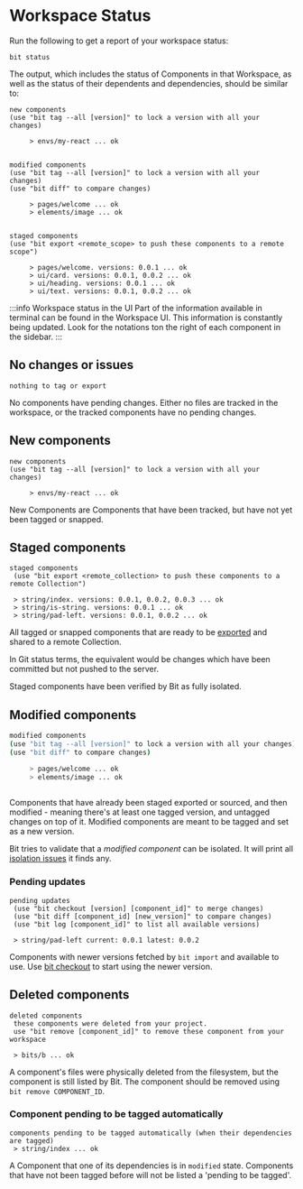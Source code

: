 # Workspace Status

Run the following to get a report of your workspace status:

```
bit status
```

The output, which includes the status of Components in that Workspace, as well as the status of their dependents and dependencies, should be similar to:

```
new components
(use "bit tag --all [version]" to lock a version with all your changes)

     > envs/my-react ... ok
                         

modified components
(use "bit tag --all [version]" to lock a version with all your changes)
(use "bit diff" to compare changes)

     > pages/welcome ... ok
     > elements/image ... ok
                         

staged components
(use "bit export <remote_scope> to push these components to a remote scope")

     > pages/welcome. versions: 0.0.1 ... ok
     > ui/card. versions: 0.0.1, 0.0.2 ... ok
     > ui/heading. versions: 0.0.1 ... ok
     > ui/text. versions: 0.0.1, 0.0.2 ... ok

```

:::info Workspace status in the UI
Part of the information available in terminal can be found in the Workspace UI. This information is constantly being updated.
Look for the notations ton the right of each component in the sidebar.
:::


## No changes or issues

```shell
nothing to tag or export
```

No components have pending changes. Either no files are tracked in the workspace, or the tracked components have no pending changes.

## New components
```shell
new components
(use "bit tag --all [version]" to lock a version with all your changes)

     > envs/my-react ... ok
```

New Components are Components that have been tracked, but have not yet been tagged or snapped.

## Staged components
```shell
staged components
 (use "bit export <remote_collection> to push these components to a remote Collection")

 > string/index. versions: 0.0.1, 0.0.2, 0.0.3 ... ok
 > string/is-string. versions: 0.0.1 ... ok
 > string/pad-left. versions: 0.0.1, 0.0.2 ... ok
```

All tagged or snapped components that are ready to be [exported](/reference/cli-reference#export) and shared to a remote Collection.

In Git status terms, the equivalent would be changes which have been committed but not pushed to the server.

Staged components have been verified by Bit as fully isolated.

## Modified components

```bash
modified components
(use "bit tag --all [version]" to lock a version with all your changes)
(use "bit diff" to compare changes)

     > pages/welcome ... ok
     > elements/image ... ok
                         
```

Components that have already been staged exported or sourced, and then modified - meaning there's at least one tagged version, and untagged changes on top of it.
Modified components are meant to be tagged and set as a new version.

Bit tries to validate that a _modified component_ can be isolated. It will print all [isolation issues](/components/isolation-errors) it finds any.

### Pending updates

```shell
pending updates
 (use "bit checkout [version] [component_id]" to merge changes)
 (use "bit diff [component_id] [new_version]" to compare changes)
 (use "bit log [component_id]" to list all available versions)

 > string/pad-left current: 0.0.1 latest: 0.0.2
```

Components with newer versions fetched by `bit import` and available to use. Use [bit checkout](/reference/cli-reference#checkout) to start using the newer version.

## Deleted components
```shell
deleted components
 these components were deleted from your project.
 use "bit remove [component_id]" to remove these component from your workspace

 > bits/b ... ok
```

A component's files were physically deleted from the filesystem, but the component is still listed by Bit. The component should be removed using `bit remove COMPONENT_ID`.

### Component pending to be tagged automatically

```shell
components pending to be tagged automatically (when their dependencies are tagged)
 > string/index ... ok
```

A Component that one of its dependencies is in `modified` state. Components that have not been tagged before will not be listed a 'pending to be tagged'.

